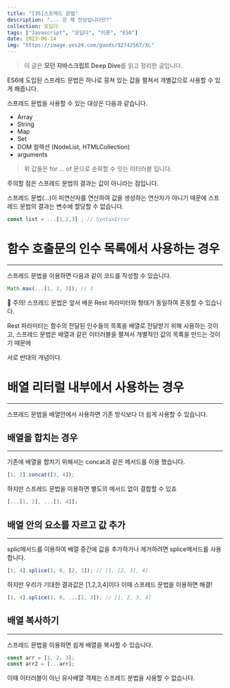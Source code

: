```yaml
---
title: "[35]스프레드 문법"
description: "... 은 제 잔상입니다만?"
collection: 모딥다
tags: ["Javascript", "모딥다", "이론", "ES6"]
date: 2023-06-14
img: "https://image.yes24.com/goods/92742567/XL"
---
```


> 이 글은 **모던 자바스크립트 Deep Dive**를 읽고 정리한 글입니다.

ES6에 도입된 스프레드 문법은 하나로 뭉쳐 있는 값을 펼쳐서 개별값으로 사용할 수 있게 해줍니다.

스프레드 문법을 사용할 수 있는 대상은 다음과 같습니다.

-   Array
-   String
-   Map
-   Set
-   DOM 컬렉션 (NodeList, HTMLCollection)
-   arguments

> 위 값들은 for … of 문으로 순회할 수 잇는 이터러블 입니다.

주의할 점은 스프레드 문법의 결과는 값이 아니라는 점입니다.

스프레드 문법(…)이 피연산자를 연산하여 값을 생성하는 연산자가 아니기 때문에 스프레드 문법의 결과는 변수에 할당할 수 없습니다.

```jsx
const list = ...[1,2,3] ; // SyntaxError
```

# 함수 호출문의 인수 목록에서 사용하는 경우

---

스프레드 문법을 이용하면 다음과 같이 코드를 작성할 수 있습니다.

```jsx
Math.max(...[1, 2, 3]); // 3
```

<aside className="my-10 py-[20px] px-[10px] dark:bg-[#1E1E1E] bg-[#efefef] rounded-[10px]">
📌 주의!
스프레드 문법은 앞서 배운 Rest 파라미터와 형태가 동일하여 혼동할 수 있습니다.

Rest 파라미터는 함수의 전달된 인수들의 목록을 배열로 전달받기 위해 사용하는 것이고,
스프레드 문법은 배열과 같은 이터러블을 펼쳐서 개별적인 값의 목록을 만드는 것이기 때문에

서로 반대의 개념이다.

</aside>

# 배열 리터럴 내부에서 사용하는 경우

---

스프레드 문법을 배열안에서 사용하면 기존 방식보다 더 쉽게 사용할 수 있습니다.

## 배열을 합치는 경우

---

기존에 배열을 합치기 위해서는 concat과 같은 메서드를 이용 했습니다.

```jsx
[1, 2].concat([3, 4]);
```

하지만 스프레드 문법을 이용하면 별도의 메서드 없이 결합할 수 있죠

```jsx
[...[1, 2], ...[3, 4]];
```

## 배열 안의 요소를 자르고 값 추가

---

splic메서드를 이용하여 배열 중간에 값을 추가하거나 제거하려면 splice메서드를 사용합니다.

```jsx
[1, 4].splice(1, 0, [2, 3]); // [1, [2, 3], 4]
```

하지만 우리가 기대한 결과값은 [1,2,3,4]이다 이때 스프레드 문법을 이용하면 해결!

```jsx
[1, 4].splice(1, 0, ...[2, 3]); // [1, 2, 3, 4]
```

## 배열 복사하기

---

스프레드 문법을 이용하면 쉽게 배열을 복사할 수 있습니다.

```jsx
const arr = [1, 2, 3];
const arr2 = [...arr];
```

이때 이터러블이 아닌 유사배열 객체는 스프레드 분법을 사용할 수 없습니다.
